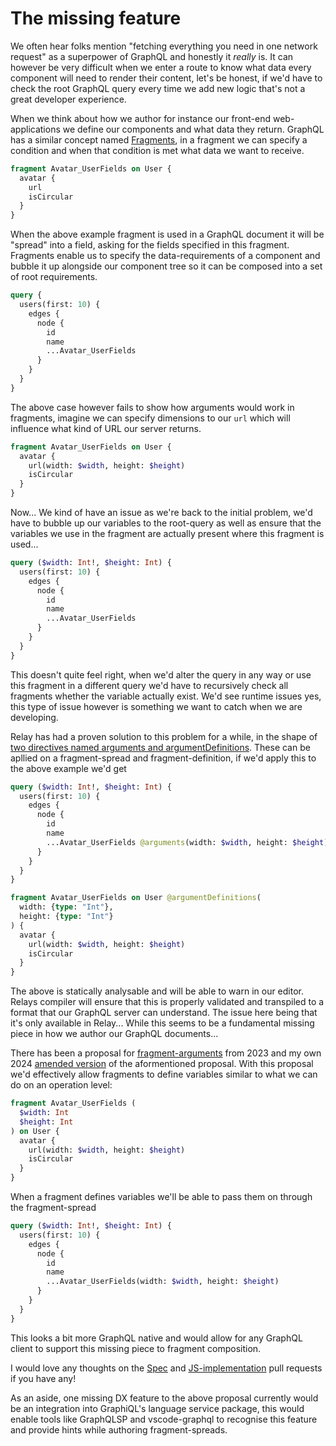 
<CodeTheme />
<SEO
  title={documentProps.title}
  description={documentProps.description}
  keywords={documentProps.tags}
  image={documentProps.image}
  url={documentProps.path}
/>

<Dates updatedAt={documentProps.updatedAt} createdAt={documentProps.createdAt} />

# The missing feature

We often hear folks mention "fetching everything you need in one
network request" as a superpower of GraphQL and honestly it _really_
is. It can however be very difficult when we enter a route to know
what data every component will need to render their content, let's be
honest, if we'd have to check the root GraphQL query every time we
add new logic that's not a great developer experience.

When we think about how we author for instance our front-end
web-applications we define our components and what data they return.
GraphQL has a similar concept named [Fragments](https://graphql.org/learn/queries/#fragments),
in a fragment we can specify a condition and when that condition is met
what data we want to receive.

```graphql
fragment Avatar_UserFields on User {
  avatar {
    url
    isCircular
  }
}
```

When the above example fragment is used in a GraphQL document it will be "spread"
into a field, asking for the fields specified in this fragment. Fragments
enable us to specify the data-requirements of a component and bubble it up
alongside our component tree so it can be composed into a set of root requirements.

```graphql
query {
  users(first: 10) {
    edges {
      node {
        id
        name
        ...Avatar_UserFields
      }
    }
  }
}
```

The above case however fails to show how arguments would work in fragments, imagine
we can specify dimensions to our `url` which will influence what kind of URL our server
returns.

```graphql
fragment Avatar_UserFields on User {
  avatar {
    url(width: $width, height: $height)
    isCircular
  }
}
```

Now... We kind of have an issue as we're back to the initial problem, we'd have to bubble up
our variables to the root-query as well as ensure that the variables we use in the fragment
are actually present where this fragment is used...

```graphql
query ($width: Int!, $height: Int) {
  users(first: 10) {
    edges {
      node {
        id
        name
        ...Avatar_UserFields
      }
    }
  }
}
```

This doesn't quite feel right, when we'd alter the query in any way or use this fragment in a different query
we'd have to recursively check all fragments whether the variable actually exist. We'd see runtime
issues yes, this type of issue however is something we want to catch when we are developing.

Relay has had a proven solution to this problem for a while, in the shape of
[two directives named arguments and argumentDefinitions](https://relay.dev/docs/api-reference/graphql-and-directives/#arguments).
These can be apllied on a fragment-spread and fragment-definition, if we'd apply this to the above example
we'd get

```graphql
query ($width: Int!, $height: Int) {
  users(first: 10) {
    edges {
      node {
        id
        name
        ...Avatar_UserFields @arguments(width: $width, height: $height)
      }
    }
  }
}

fragment Avatar_UserFields on User @argumentDefinitions(
  width: {type: "Int"},
  height: {type: "Int"}
) {
  avatar {
    url(width: $width, height: $height)
    isCircular
  }
}
```

The above is statically analysable and will be able to warn in our editor.
Relays compiler will ensure that this is properly validated and transpiled
to a format that our GraphQL server can understand.
The issue here being that it's only available in Relay...
While this seems to be a fundamental missing piece in how we author
our GraphQL documents...

There has been a proposal for [fragment-arguments](https://github.com/graphql/graphql-spec/pull/1010)
from 2023 and my own 2024 [amended version](https://github.com/graphql/graphql-spec/pull/1081) of the aformentioned proposal.
With this proposal we'd effectively allow fragments to define variables similar
to what we can do on an operation level:

```graphql
fragment Avatar_UserFields (
  $width: Int
  $height: Int
) on User {
  avatar {
    url(width: $width, height: $height)
    isCircular
  }
}
```

When a fragment defines variables we'll be able to pass them on through the fragment-spread

```graphql
query ($width: Int!, $height: Int) {
  users(first: 10) {
    edges {
      node {
        id
        name
        ...Avatar_UserFields(width: $width, height: $height)
      }
    }
  }
}
```

This looks a bit more GraphQL native and would allow for any GraphQL client
to support this missing piece to fragment composition.

I would love any thoughts on the [Spec](https://github.com/graphql/graphql-spec/pull/1081)
and [JS-implementation](https://github.com/graphql/graphql-js/pull/4015) pull requests if you have any!

As an aside, one missing DX feature to the above proposal currently would be an integration into GraphiQL's
language service package, this would enable tools like GraphQLSP and vscode-graphql to recognise this feature
and provide hints while authoring fragment-spreads.
